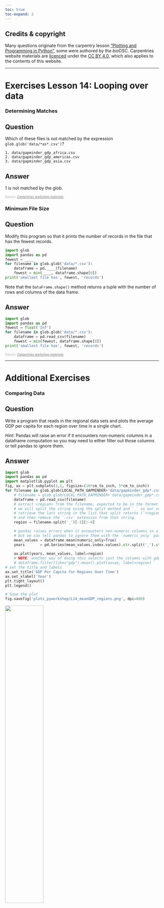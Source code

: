 ```yaml
---
toc: true
toc-expand: 2
---
```


::: {.callout-note}
## Credits & copyright
Many questions originate from the carpentry lesson ["Plotting and Programming in Python"](http://swcarpentry.github.io/python-novice-gapminder/), some were
authored by the *bio*DSC. Carpentries website materials are [licenced](https://software-carpentry.org/license/) under the [CC BY 4.0](https://creativecommons.org/licenses/by/4.0/),
which also applies to the contents of this website.
:::


---

# Exercises Lesson 14: Looping over data

<!-- ####################################################################### -->

### Determining Matches

::: {.callout-tip icon='false'}
## Question 
Which of these files is *not* matched by the expression `glob.glob('data/*as*.csv')`?

```
1. data/gapminder_gdp_africa.csv
2. data/gapminder_gdp_americas.csv
3. data/gapminder_gdp_asia.csv
```
:::

::: {.callout-caution collapse='true' icon='false'}
## Answer
1 is not matched by the glob.
:::


<!-- Carpentries credits L14 -->
<div class="text-end">
*<font color="#aaaaaa" size=1>Source: [Carpentries workshop materials](https://swcarpentry.github.io/python-novice-gapminder/14-looping-data-sets.html){style="color: #777777" target=_blank}.</font>*
</div>


<!-- ####################################################################### -->

### Minimum File Size
::: {.callout-tip icon='false'}
## Question 

Modify this program so that it prints the number of records in the file that has the fewest records.

```python
import glob
import pandas as pd
fewest = ____
for filename in glob.glob('data/*.csv'):
    dataframe = pd.____(filename)
    fewest = min(____, dataframe.shape[0])
print('smallest file has', fewest, 'records')
```

Note that the `DataFrame.shape()` method returns a tuple with the number of rows and columns of the data frame.

:::

::: {.callout-caution collapse='true' icon='false'}
## Answer
```python
import glob
import pandas as pd
fewest = float('Inf')
for filename in glob.glob('data/*.csv'):
    dataframe = pd.read_csv(filename)
    fewest = min(fewest, dataframe.shape[0])
print('smallest file has', fewest, 'records')
```
:::

<!-- Carpentries credits L14 -->
<div class="text-end">
*<font color="#aaaaaa" size=1>Source: [Carpentries workshop materials](https://swcarpentry.github.io/python-novice-gapminder/14-looping-data-sets.html){style="color: #777777" target=_blank}.</font>*
</div>




---

# Additional Exercises

<!-- ####################################################################### -->

### Comparing Data

::: {.callout-tip icon='false'}
## Question 
Write a program that reads in the regional data sets and plots the average GDP per capita for each region over time in a single chart. 

*Hint*: Pandas will raise an error if it encounters non-numeric columns in a dataframe computation so you may need to either filter out those columns or tell pandas to ignore them.

:::

::: {.callout-caution collapse='true' icon='false'}
## Answer


```python
import glob
import pandas as pd
import matplotlib.pyplot as plt
fig, ax = plt.subplots(1,1, figsize=(10*cm_to_inch, 5*cm_to_inch))
for filename in glob.glob(LOCAL_PATH_GAPMINDER+'data/gapminder_gdp*.csv'):
    # filename = glob.glob(LOCAL_PATH_GAPMINDER+'data/gapminder_gdp*.csv')[0]
    dataframe = pd.read_csv(filename)
    # extract <region> from the filename, expected to be in the format 'data/gapminder_gdp_<region>.csv'.
    # we will split the string using the split method and `_` as our separator,
    # retrieve the last string in the list that split returns (`<region>.csv`), 
    # and then remove the `.csv` extension from that string.
    region = filename.split('_')[-1][:-4]

    # pandas raises errors when it encounters non-numeric columns in a dataframe computation
    # but we can tell pandas to ignore them with the `numeric_only` parameter
    mean_values = dataframe.mean(numeric_only=True)
    years       = pd.Series(mean_values.index.values).str.split('_').str[-1].astype(int)
    
    ax.plot(years, mean_values, label=region)
    # NOTE: another way of doing this selects just the columns with gdp in their name using the filter method
    # dataframe.filter(like="gdp").mean().plot(ax=ax, label=region)
# set the title and labels
ax.set_title('GDP Per Capita for Regions Over Time')
ax.set_xlabel('Year')
plt.tight_layout()
plt.legend()

# Save the plot
fig.savefig('plots_pyworkshop/L14_meanGDP_regions.png', dpi=600)

```

![](/static/plots_pyworkshop/L14_meanGDP_regions.png){width=50%}



:::

<!-- Carpentries credits L14, modified -->
<div class="text-end">
*<font color="#aaaaaa" size=1>Source: [Carpentries workshop materials](https://swcarpentry.github.io/python-novice-gapminder/14-looping-data-sets.html){style="color: #777777" target=_blank}, adapted by the *bio*DSC.</font>*
</div>